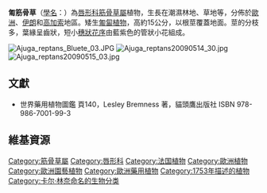 {{Speciesbox
|name=匍筋骨草<br>''Ajuga reptans''
|image=Ajuga reptans 20070429 132711 1.jpg
|image-width=280px
|regnum=[[植物界|植物界]] Plantae
| genus = Ajuga
| species = reptans
|authority=[[林奈|L.]]
}}

'''匍筋骨草'''（[[學名|學名]]：{{lang|la|''Ajuga reptans''}}）為[[唇形科|唇形科]][[筋骨草屬|筋骨草屬]]植物，生長在潮濕林地、草地等，分佈於[[歐洲|歐洲]]、[[伊朗|伊朗]]和[[高加索|高加索]]地區。矮生[[匍匐植物|匍匐植物]]，高約15公分，以根莖覆蓋地面。莖的分枝多，葉緣呈齒狀，短小[[穗狀花序|穗狀花序]]由藍紫色的管狀小花組成。

[[File:Ajuga_reptans_Bluete_03.JPG|thumb]]
[[File:Ajuga_reptans20090514_30.jpg|thumb]]
[[File:Ajuga_reptans20090515_03.jpg|thumb]]

==文獻==
*世界藥用植物圖鑑 頁140，Lesley Bremness 著，貓頭鷹出版社 ISBN 978-986-7001-99-3

==維基資源==
{{commons-inline|Ajuga reptans}}
{{wikispecies-inline|Ajuga reptans}}
{{Taxonbar|from=Q157249}}

[[Category:筋骨草屬|Category:筋骨草屬]]
[[Category:唇形科|Category:唇形科]]
[[Category:法国植物|Category:法国植物]]
[[Category:歐洲植物|Category:歐洲植物]]
[[Category:歐洲園藝植物|Category:歐洲園藝植物]]
[[Category:歐洲藥用植物|Category:歐洲藥用植物]]
[[Category:1753年描述的植物|Category:1753年描述的植物]]
[[Category:卡尔·林奈命名的生物分类|Category:卡尔·林奈命名的生物分类]]


{{plant-stub}}